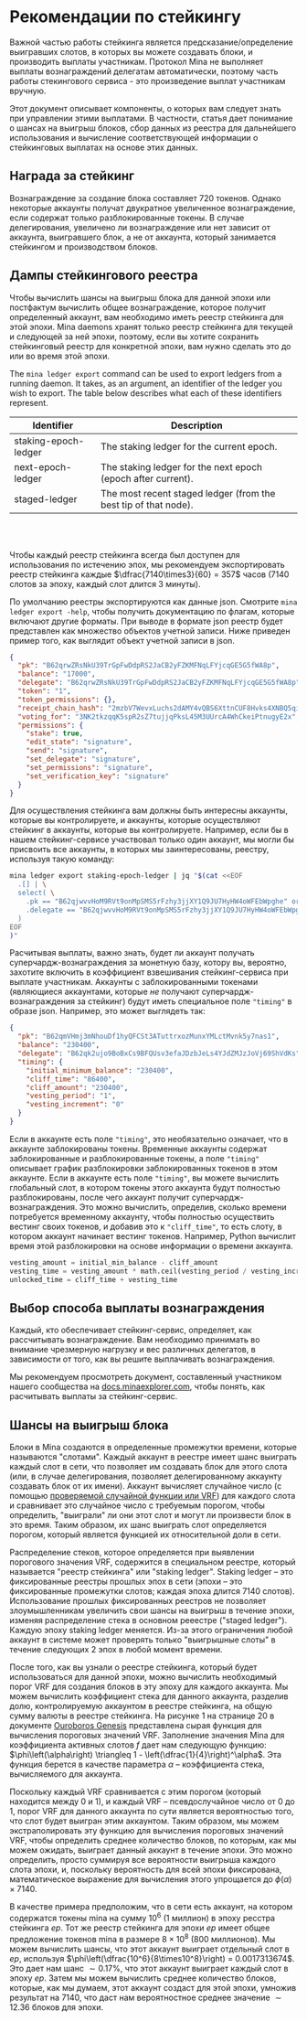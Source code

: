 
# Рекомендации по стейкингу

Важной частью работы стейкинга является предсказание/определение выигравших слотов, в которых вы можете создавать блоки, и производить выплаты участникам. Протокол Mina не выполняет выплаты вознаграждений делегатам автоматически, поэтому часть работы стекингового сервиса - это произведение выплат участникам вручную.

Этот документ описывает компоненты, о которых вам следует знать при управлении этими выплатами. В частности, статья дает понимание о шансах на выигрыш блоков, сбор данных из реестра для дальнейшего использования и вычисление соответствующей информации о стейкинговых выплатах на основе этих данных.

## Награда за стейкинг

Вознаграждение за создание блока составляет 720 токенов. Однако некоторые аккаунты получат двукратное увеличенное вознаграждение, если содержат только разблокированные токены. В случае делегирования, увеличено ли вознаграждение или нет зависит от аккаунта, выигравшего блок, а не от аккаунта, который занимается стейкингом и производством блоков.

## Дампы стейкингового реестра

Чтобы вычислить шансы на выигрыш блока для данной эпохи или постфактум вычислить общее вознаграждение, которое получит определенный аккаунт, вам необходимо иметь реестр стейкинга для этой эпохи. Mina daemons хранят только реестр стейкинга для текущей и следующей за ней эпохи, поэтому, если вы хотите сохранить стейкинговый реестр для конкретной эпохи, вам нужно сделать это до или во время этой эпохи.

The `mina ledger export` command can be used to export ledgers from a running daemon. It takes, as an argument, an identifier of the ledger you wish to export. The table below describes what each of these identifiers represent.

| Identifier           | Description                                                     |
|----------------------|-----------------------------------------------------------------|
| staking-epoch-ledger | The staking ledger for the current epoch.                       |
| next-epoch-ledger    | The staking ledger for the next epoch (epoch after current).    |
| staged-ledger        | The most recent staged ledger (from the best tip of that node). |

<!-- insert breakpoints to space out table -->
<br /> <br />

Чтобы каждый реестр стейкинга всегда был доступен для использования по истечению эпох, мы рекомендуем экспортировать реестр стейкинга каждые $\dfrac{7140\times3}{60} = 357$ часов ($7140$ слотов за эпоху, каждый слот длится $3$ минуты). 

По умолчанию реестры экспортируются как данные json. Смотрите `mina ledger export -help`, чтобы получить документацию по флагам, которые включают другие форматы. При выводе в формате json реестр будет представлен как множество объектов учетной записи. Ниже приведен пример того, как выглядит объект учетной записи в json. 

```json
{
  "pk": "B62qrwZRsNkU39TrGpFwDdpRS2JaCB2yFZKMFNqLFYjcqGE5G5fWA8p",
  "balance": "17000",
  "delegate": "B62qrwZRsNkU39TrGpFwDdpRS2JaCB2yFZKMFNqLFYjcqGE5G5fWA8p",
  "token": "1",
  "token_permissions": {},
  "receipt_chain_hash": "2mzbV7WevxLuchs2dAMY4vQBS6XttnCUF8Hvks4XNBQ5qiSGGBQe",
  "voting_for": "3NK2tkzqqK5spR2sZ7tujjqPksL45M3UUrcA4WhCkeiPtnugyE2x",
  "permissions": {
    "stake": true,
    "edit_state": "signature",
    "send": "signature",
    "set_delegate": "signature",
    "set_permissions": "signature",
    "set_verification_key": "signature"
  }
}
```

Для осуществления стейкинга вам должны быть интересны аккаунты, которые вы контролируете, и аккаунты, которые осуществляют стейкинг в аккаунты, которые вы контролируете. Например, если бы в нашем стейкинг-сервисе участвовал только один аккаунт, мы могли бы присвоить все аккаунты, в которых мы заинтересованы, реестру, используя такую команду: 

```sh
mina ledger export staking-epoch-ledger | jq "$(cat <<EOF
  .[] | \
  select( \
    .pk == "B62qjwvvHoM9RVt9onMpSMS5rFzhy3jjXY1Q9JU7HyHW4oWFEbWpghe" or \
    .delegate == "B62qjwvvHoM9RVt9onMpSMS5rFzhy3jjXY1Q9JU7HyHW4oWFEbWpghe" \
  )
EOF
)"
```

Расчитывая выплаты, важно знать, будет ли аккаунт получать суперчардж-вознаграждения за монетную базу, котору вы, вероятно, захотите включить в коэффициент взвешивания стейкинг-сервиса при выплате участникам. Аккаунты с заблокированными токенами (являющиеся аккаунтами, которые *не* получают суперчардж-вознаграждения за стейкинг) будут иметь специальное поле `"timing"` в образе json. Например, это может выглядеть так: 

```json
{
  "pk": "B62qmVHmj3mNhouDf1hyQFCSt3ATuttrxozMunxYMLctMvnk5y7nas1",
  "balance": "230400",
  "delegate": "B62qk2ujo9BoBxCs9BFQUsv3efaJDzbJeLs4YJdZMJzJoVj69ShVdKs",
  "timing": {
    "initial_minimum_balance": "230400",
    "cliff_time": "86400",
    "cliff_amount": "230400",
    "vesting_period": "1",
    "vesting_increment": "0"
  }
}
```

Если в аккаунте есть поле `"timing"`, это необязательно означает, что в аккаунте заблокированы токены. Временные аккаунты содержат заблокированные и разблокированные токены, а поле `"timing"` описывает график разблокировки заблокированных токенов в этом аккаунте. Если в аккаунте есть поле `"timing"`, вы можете вычислить глобальный слот, в котором токены этого аккаунта будут полностью разблокированы, после чего аккаунт получит суперчардж-вознаграждения. Это можно вычислить, определив, сколько времени потребуется временному аккаунту, чтобы полностью осуществить вестинг своих токенов, и добавив это к `"cliff_time"`, то есть слоту, в котором аккаунт начинает вестинг токенов. Например, Python вычислит время этой разблокировки на основе информации о времени аккаунта. 

```python
vesting_amount = initial_min_balance - cliff_amount
vesting_time = vesting_amount * math.ceil(vesting_period / vesting_increment)
unlocked_time = cliff_time + vesting_time
```

## Выбор способа выплаты вознаграждения 

Каждый, кто обеспечивает стейкинг-сервис, определяет, как рассчитывать вознаграждение. Вам необходимо принимать во внимание чрезмерную нагрузку и вес различных делегатов, в зависимости от того, как вы решите выплачивать вознаграждения. 

Мы рекомендуем просмотреть документ, составленный участником нашего сообщества на [docs.minaexplorer.com](https://docs.minaexplorer.com/minaexplorer/calculating-payments), чтобы понять, как расчитывать выплаты за стейкинг-сервис.  

## Шансы на выигрыш блока 

Блоки в Mina создаются в определенные промежутки времени, которые называются "слотами". Каждый аккаунт в реестре имеет шанс выиграть каждый слот в сети, что позволяет им создавать блок для этого слота (или, в случае делегирования, позволяет делегированному аккаунту создавать блок от их имени). Аккаунт вычисляет случайное число (с помощью [проверяемой случайной функции или VRF](https://en.wikipedia.org/wiki/Verifiable_random_function)) для каждого слота и сравнивает это случайное число с требуемым порогом, чтобы определить, "выиграли" ли они этот слот и могут ли произвести блок в это время. Таким образом, их шанс выиграть слот определяется порогом, который является функцией их относительной доли в сети. 

Распределение стеков, которое определяется при выявлении порогового значения VRF, содержится в специальном реестре, который называется "реестр стейкинга" или "staking ledger". Staking ledger – это фиксированные реестры прошлых эпох в сети (эпохи – это фиксированные промежутки слотов; каждая эпоха длится 7140 слотов). Использование прошлых фиксированных реестров не позволяет злоумышленникам увеличить свои шансы на выигрыш в течение эпохи, изменяя распределение стека в основном рееестре ("staged ledger"). Каждую эпоху staking ledger меняется. Из-за этого ограничения любой аккаунт в системе может проверять только "выигрышные слоты" в течение следующих 2 эпох в любой момент времени. 

После того, как вы узнали о реестре стейкинга, который будет использоваться для данной эпохи, можно вычислить необходимый порог VRF для создания блоков в эту эпоху для каждого аккаунта. Мы можем вычислить коэффициент стека для данного аккаунта, разделив долю, контролируемую аккаунтом в реестре стейкинга, на общую сумму валюты в реестре стейкинга. На рисунке 1 на странице 20 в документе [Ouroboros Genesis](https://eprint.iacr.org/2018/378.pdf) представлена сырая функция для вычисления пороговых значений VRF. Заполнение значения Mina для коэффициента активных слотов $f$ дает нам следующую функцию: $\phi\left(\alpha\right) \triangleq 1 - \left(\dfrac{1}{4}\right)^\alpha$. Эта функция берется в качестве параметра $\alpha$ – коэффициента стека, вычисляемого для аккаунта. 

Поскольку каждый VRF сравнивается с этим порогом (который находится между 0 и 1), и каждый VRF – псевдослучайное число от 0 до 1, порог VRF для данного аккаунта по сути является вероятностью того, что слот будет выигран этим аккаунтом. Таким образом, мы можем экстраполировать эту функцию для вычисления пороговых значений VRF, чтобы определить среднее количество блоков, по которым, как мы можем ожидать, выиграет данный аккаунт в течение эпохи. Это можно определить, просто суммируя все вероятности выигрыша каждого слота эпохи, и, поскольку вероятность для всей эпохи фиксирована, математическое выражение для вычисления этого упрощается до $\phi\left(\alpha\right)\times7140$.

В качестве примера предположим, что в сети есть аккаунт, на котором содержатся токены mina на сумму $10^6$ (1 миллион) в эпоху ресстра стейкинга $ep$. Тот же реестр стейкинга для эпохи $ep$ имеет общее предложение токенов mina в размере $8\times10^8$ (800 миллионов). Мы можем вычислить шансы, что этот аккаунт выиграет отдельный слот в $ep$, используя $\phi\left(\dfrac{10^6}{8\times10^8}\right) = 0.0017313674$. Это дает нам шанс $\sim0.17\%$, что этот аккаунт выиграет каждый слот в эпоху $ep$. Затем мы можем вычислить среднее количество блоков, которые, как мы думаем, этот аккаунт создаст для этой эпохи, умножив результат на $7140$, что даст нам вероятностное среднее значение $\sim12.36$ блоков для эпохи. 

